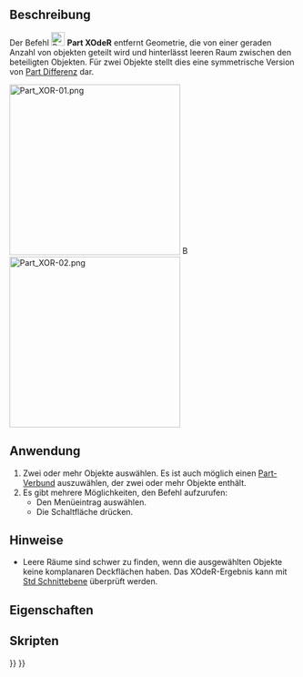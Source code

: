 <languages/>

{{Docnav/de
|[[Part_Slice/de|Zerschneiden]]
|[[Part_CheckGeometry/de|GeometriePrüfen]]
|[[Part_Workbench/de|Part]]
|IconL=Part_Slice.svg
|IconR=Part_CheckGeometry.svg
|IconC=Workbench_Part.svg
}}

{{GuiCommand/de
|Name=Part XOR
|Name/de=Part XOdeR
|MenuLocation=Formteil → Teilen → BooleanXOR
|Workbenches=[[Part_Workbench/de|Part]]
|Version=0.17
|SeeAlso=[[Part_BooleanFragments/de|Part BoolescheFragmente]], [[Part_Slice/de|Part Zerschneiden]], [[Part_CompJoinFeatures/de|Part AuswahlVerbindungsmethoden]], [[Part_Boolean/de|Part Boolesche Operationen]]
}}

<span id="Description"></span>
==Beschreibung==

Der Befehl [[Image:Part_XOR.svg|24px]] '''Part XOdeR''' entfernt Geometrie, die von einer geraden Anzahl von objekten geteilt wird und hinterlässt leeren Raum zwischen den beteiligten Objekten. Für zwei Objekte stellt dies eine symmetrische Version von [[Part_Cut/de|Part Differenz]] dar.

[[Image:Part_XOR-01.png|300px]] [[Image:Button_right.svg|16px|link=]]
[[Image:Part_XOR-02.png|300px]]
{{Caption|Drei überlappende Objekte → Resultierendes Objekt}}

<span id="Usage"></span>
==Anwendung==

<div class="mw-translate-fuzzy">
# Zwei oder mehr Objekte auswählen. Es ist auch möglich einen [[Part_Compound/de|Part-Verbund]] auszuwählen, der zwei oder mehr Objekte enthält.
# Es gibt mehrere Möglichkeiten, den Befehl aufzurufen:
#* Den Menüeintrag {{MenuCommand|Part → Teilen → [[Image:Part_XOR.svg|16px]] Boolesches exklusives Oder (XOR)}} auswählen.
#* Die Schaltfläche {{Button|[[Image:Part_XOR.svg|16px]] [[Part_XOR/de|Boolean XOR]]}} drücken.
</div>

<span id="Notes"></span>
==Hinweise==

* Leere Räume sind schwer zu finden, wenn die ausgewählten Objekte keine komplanaren Deckflächen haben. Das XOdeR-Ergebnis kann mit [[Std_ToggleClipPlane/de|Std Schnittebene]] überprüft werden.

<span id="Properties"></span>
==Eigenschaften==

<span id="Scripting"></span>
==Skripten==


{{Docnav/de
|[[Part_Slice/de|Zerschneiden]]
|[[Part_CheckGeometry/de|GeometriePrüfen]]
|[[Part_Workbench/de|Part]]
|IconL=Part_Slice.svg
|IconR=Part_CheckGeometry.svg
|IconC=Workbench_Part.svg
}}

{{Part_Tools_navi{{#translation:}}}}
{{Userdocnavi{{#translation:}}}}